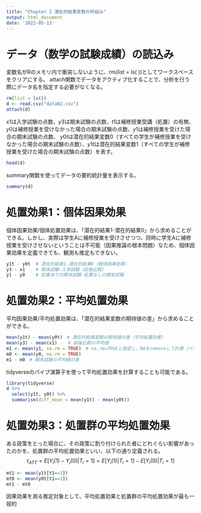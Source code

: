 ```yaml
---
title: "Chapter 2 潜在的結果変数の枠組み"
output: html_document
date: '2022-05-13'
---
```

# データ（数学の試験成績）の読込み
変数名がRのメモリ内で衝突しないように、rm(list = ls( ))としてワークスペースをクリアにする。
attach関数でデータをアクティブ化することで、分析を行う際にデータ名を指定する必要がなくなる。
```r
rm(list = ls())
d <- read.csv("data02.csv")
attach(d)
```
$x1$は入学試験の点数、$y3$は期末試験の点数、$t1$は補修授業受講（処置）の有無、$y0$は補修授業を受けなかった場合の期末試験の点数、$y1$は補修授業を受けた場合の期末試験の点数、
$y0t$は潜在的結果変数0（すべての学生が補修授業を受けなかった場合の期末試験の点数）、$y1t$は潜在的結果変数1（すべての学生が補修授業を受けた場合の期末試験の点数）を表す。
```r
head(d)
```

summary関数を使ってデータの要約統計量を表示する。
```r
summary(d)
```

# 処置効果1：個体因果効果
個体因果効果/個体処置効果は、「潜在的結果1-潜在的結果0」から求めることができる。しかし、実際は学生Aに補修授業を受けさせつつ、同時に学生Aに補修授業を受けさせないということは不可能（因果推論の根本問題）なため、個体因果効果を定義できても、観測も推定もできない。
```r
y1t - y0t  # 潜在的結果1-潜在的結果0（個体因果効果）
y3 - x1    # 期末試験-入学試験（前後比較）
y1 - y0    # 処置ありの期末試験-処置なしの期末試験
```
# 処置効果2：平均処置効果
平均因果効果/平均処置効果は、「潜在的結果変数の期待値の差」から求めることができる。
```r
mean(y1t) - mean(y0t)　# 潜在的結果変数の期待値の差（平均処置効果）
mean(y3) - mean(x1)    # 前後比較の平均値
m1 <- mean(y1, na.rm = TRUE)　# na.rm=TRUEと設定し、NAをremoveして計算（ペアワイズ除去）  
m0 <- mean(y0, na.rm = TRUE)
m1 - m0　# 期末試験の平均値の差           
```
tidyverseのパイプ演算子を使って平均処置効果を計算することも可能である。
```r
library(tidyverse)
d %>% 
  select(y1t, y0t) %>% 
  summarise(diff_mean = mean(y1t) - mean(y0t))
```

# 処置効果3：処置群の平均処置効果
ある政策をとった場合に、その政策に割り付けられた者にどれぐらい影響があったのかを、処置群の平均処置効果といい、以下の通り定義される。
$$
  \tau_{ATT} = E[Y_i(1) - Y_i(0)|T_i = 1] = E[Y_i(1)|T_i = 1] - E[Y_i(0)|T_i = 1]
$$
```r
mt1 <- mean(y1t[t1==1])
mt0 <- mean(y0t[t1==1])
mt1 - mt0
```

因果効果を測る推定対象として、平均処置効果と処置群の平均処置効果が最も一般的
